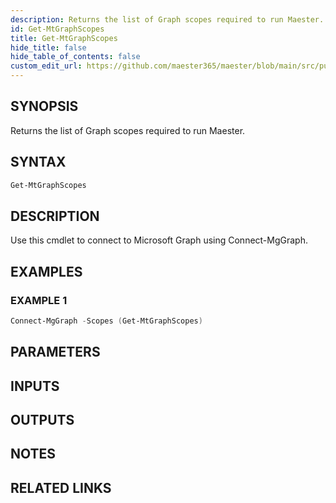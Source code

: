 ```yaml
---
description: Returns the list of Graph scopes required to run Maester.
id: Get-MtGraphScopes
title: Get-MtGraphScopes
hide_title: false
hide_table_of_contents: false
custom_edit_url: https://github.com/maester365/maester/blob/main/src/public/Get-MtGraphScopes.ps1
---
```


## SYNOPSIS

Returns the list of Graph scopes required to run Maester.

## SYNTAX

```powershell
Get-MtGraphScopes
```

## DESCRIPTION

Use this cmdlet to connect to Microsoft Graph using Connect-MgGraph.

## EXAMPLES

### EXAMPLE 1

```powershell
Connect-MgGraph -Scopes (Get-MtGraphScopes)
```

## PARAMETERS

## INPUTS

## OUTPUTS

## NOTES

## RELATED LINKS
